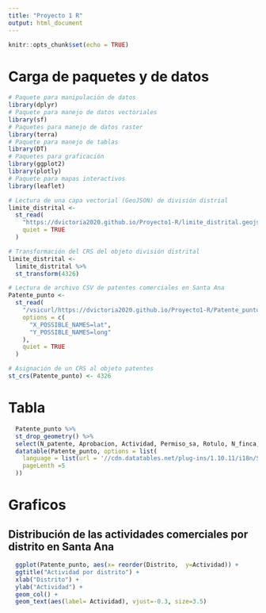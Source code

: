 ```yaml
---
title: "Proyecto 1 R"
output: html_document
---
```


```r
knitr::opts_chunk$set(echo = TRUE)
```

# Carga de paquetes y de datos

```r
# Paquete para manipulación de datos
library(dplyr)
# Paquete para manejo de datos vectoriales
library(sf)
# Paquetes para manejo de datos raster
library(terra)
# Paquete para manejo de tablas
library(DT)
# Paquetes para graficación
library(ggplot2)
library(plotly)
# Paquete para mapas interactivos
library(leaflet)
```


```r
# Lectura de una capa vectorial (GeoJSON) de división distrial
limite_distrital <-
  st_read(
    "https://dvictoria2020.github.io/Proyecto1-R/limite_distrital.geojson",
    quiet = TRUE
  )

# Transformación del CRS del objeto división distrital
limite_distrital <-
  limite_distrital %>%
  st_transform(4326)

# Lectura de archivo CSV de patentes comerciales en Santa Ana
Patente_punto <-
  st_read(
    "/vsicurl/https://dvictoria2020.github.io/Proyecto1-R/Patente_punto.csv",
    options = c(
      "X_POSSIBLE_NAMES=lat",
      "Y_POSSIBLE_NAMES=long"
    ),
    quiet = TRUE
  )

# Asignación de un CRS al objeto patentes
st_crs(Patente_punto) <- 4326

```


# Tabla

```r
  Patente_punto %>%
  st_drop_geometry() %>%
  select(N_patente, Aprobacion, Actividad, Permiso_sa, Rotulo, N_finca, Tipo_perso, Direccion_, Distrito) %>%
  datatable(Patente_punto, options = list(
    language = list(url = '//cdn.datatables.net/plug-ins/1.10.11/i18n/Spanish.json'),
    pageLenth =5
  ))
```



# Graficos

## Distribución de las actividades comerciales por distrito en Santa Ana 

```r
  ggplot(Patente_punto, aes(x= reorder(Distrito,  y=Actividad)) +
  ggtitle("Actividad por distrito") +
  xlab("Distrito") +
  ylab("Actividad") +
  geom_col() +
  geom_text(aes(label= Actividad), vjust=-0.3, size=3.5)
```
